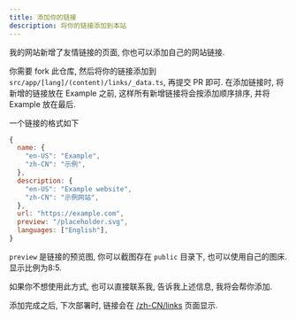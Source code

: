 ```yaml
---
title: 添加你的链接
description: 将你的链接添加到本站
---
```


我的网站新增了友情链接的页面, 你也可以添加自己的网站链接.

你需要 fork 此仓库, 然后将你的链接添加到 `src/app/[lang]/(content)/links/_data.ts`, 再提交 PR 即可.
在添加链接时, 将新增的链接放在 Example 之前, 这样所有新增链接将会按添加顺序排序, 并将 Example 放在最后.

一个链接的格式如下

```js
{
  name: {
    "en-US": "Example",
    "zh-CN": "示例",
  },
  description: {
    "en-US": "Example website",
    "zh-CN": "示例网站",
  },
  url: "https://example.com",
  preview: "/placeholder.svg",
  languages: ["English"],
}
```

`preview` 是链接的预览图, 你可以截图存在 `public` 目录下, 也可以使用自己的图床. 显示比例为8:5.

如果你不想使用此方式, 也可以直接联系我, 告诉我上述信息, 我将会帮你添加.

添加完成之后, 下次部署时, 链接会在 [/zh-CN/links](/zh-CN/links) 页面显示.
